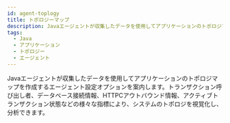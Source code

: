 ```yaml
---
id: agent-toplogy
title: トポロジーマップ
description: Javaエージェントが収集したデータを使用してアプリケーションのトポロジマップを作成するエージェント設定オプションを案内します。トランザクション呼び出し者、データベース接続情報、HTTPCアウトバウンド情報、アクティブトランザクション状態などの様々な指標により、システムのトポロジを視覚化し、分析できます。
tags:
  - Java
  - アプリケーション
  - トポロジー
  - エージェント
---
```


Javaエージェントが収集したデータを使用してアプリケーションのトポロジマップを作成するエージェント設定オプションを案内します。トランザクション呼び出し者、データベース接続情報、HTTPCアウトバウンド情報、アクティブトランザクション状態などの様々な指標により、システムのトポロジを視覚化し、分析できます。


<Commontopologymap />
